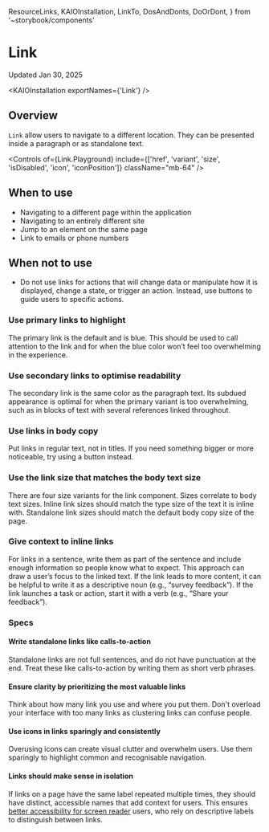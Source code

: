   ResourceLinks,
  KAIOInstallation,
  LinkTo,
  DosAndDonts,
  DoOrDont,
} from '~storybook/components'

<Meta title="Components/Link/Usage Guidelines" />

# Link

Updated Jan 30, 2025

<ResourceLinks
  sourceCode="blah blah update when available on main"
  figma="https://www.figma.com/design/FWIOtGjpv9z0by95j1SgP0/Link?node-id=273-4107"
  designGuidelines="/?path=/docs/link-link-usage-guidelines--docs"
/>

<KAIOInstallation exportNames={'Link'} />

## Overview

`Link` allow users to navigate to a different location. They can be presented inside a paragraph or as standalone text.

<Controls
  of={Link.Playground}
  include={['href', 'variant', 'size', 'isDisabled', 'icon', 'iconPosition']}
  className="mb-64"
/>

<Canvas of={Link.Playground} />

## When to use

- Navigating to a different page within the application
- Navigating to an entirely different site
- Jump to an element on the same page
- Link to emails or phone numbers

## When not to use

- Do not use links for actions that will change data or manipulate how it is displayed, change a state, or trigger an action. Instead, use buttons to guide users to specific actions.

### Use primary links to highlight

The primary link is the default and is blue. This should be used to call attention to the link and for when the blue color won’t feel too overwhelming in the experience.

### Use secondary links to optimise readability

The secondary link is the same color as the paragraph text. Its subdued appearance is optimal for when the primary variant is too overwhelming, such as in blocks of text with several references linked throughout.

### Use links in body copy

Put links in regular text, not in titles. If you need something bigger or more noticeable, try using a button instead.

### Use the link size that matches the body text size

There are four size variants for the link component. Sizes correlate to body text sizes. Inline link sizes should match the type size of the text it is inline with. Standalone link sizes should match the default body copy size of the page.

### Give context to inline links

For links in a sentence, write them as part of the sentence and include enough information so people know what to expect. This approach can draw a user’s focus to the linked text. If the link leads to more content, it can be helpful to write it as a descriptive noun (e.g., “survey feedback”). If the link launches a task or action, start it with a verb (e.g., “Share your feedback”).

### Specs

#### Write standalone links like calls-to-action

Standalone links are not full sentences, and do not have punctuation at the end. Treat these like calls-to-action by writing them as short verb phrases.

<DosAndDonts>
  <DoOrDont story={Link.StandaloneLinkDo} />
  <DoOrDont story={Link.StandaloneLinkDont} isDont />
</DosAndDonts>

#### Ensure clarity by prioritizing the most valuable links

Think about how many link you use and where you put them. Don't overload your interface with too many links as clustering links can confuse people.

<DosAndDonts>
  <DoOrDont story={Link.OneLinkInSentence} />
  <DoOrDont story={Link.FiveLinksInSentence} isDont />
</DosAndDonts>

#### Use icons in links sparingly and consistently

Overusing icons can create visual clutter and overwhelm users. Use them sparingly to highlight common and recognisable navigation.

<DosAndDonts>
  <DoOrDont story={Link.ExternalIconLink} />
  <DoOrDont story={Link.RandomIconLink} isDont />
</DosAndDonts>

#### Links should make sense in isolation

If links on a page have the same label repeated multiple times, they should have distinct, accessible names that add context for users. This ensures [better accessibility for screen reader](https://cultureamp.atlassian.net/wiki/spaces/PA/pages/3240099910/Buttons+and+link+labels+make+sense+in+isolation) users, who rely on descriptive labels to distinguish between links.

<DosAndDonts>
  <DoOrDont story={Link.DistinctNamedLink} />
  <DoOrDont story={Link.GenericNamedLink} isDont />
</DosAndDonts>
